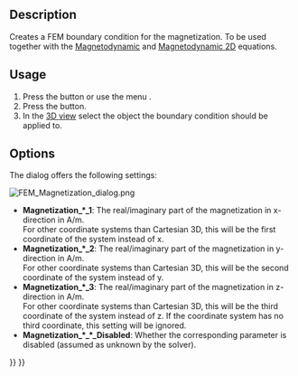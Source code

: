 <languages/>
<translate>

<!--T:1-->
{{Docnav
|[[FEM_ConstraintCurrentDensity|Constraint current density]]
|[[FEM_ElectricChargeDensity|Electric charge density]]
|[[FEM_Workbench|FEM]]
|IconL=FEM_ConstraintCurrentDensity.svg
|IconR=FEM_ConstraintElectricChargeDensity.svg
|IconC=Workbench_FEM.svg
}}

<!--T:2-->
{{GuiCommandContainer|
{{GuiCommand
|Name=FEM ConstraintMagnetization
|MenuLocation=Model → Electromagnetic boundary conditions → Magnetization boundary condition
|Workbenches=[[FEM_Workbench|FEM]]
|Version=0.21
|SeeAlso=[[FEM_EquationMagnetodynamic|Magnetodynamic equation]], [[FEM_EquationMagnetodynamic2D|Magnetodynamic 2D equation]]
}}
{{GuiCommandFemInfo
|Solvers=Elmer
}}
}}

==Description== <!--T:3-->

<!--T:4-->
Creates a FEM boundary condition for the magnetization. To be used together with the [[FEM_EquationMagnetodynamic|Magnetodynamic]] and [[FEM_EquationMagnetodynamic2D|Magnetodynamic 2D]] equations.

==Usage== <!--T:5-->

<!--T:6-->
# Press the {{Button|[[Image:FEM_ConstraintMagnetization.svg|16px]] [[FEM_ConstraintMagnetization|Magnetization boundary condition]]}} button or use the menu {{MenuCommand|Model → Electromagnetic boundary conditions → [[Image:FEM_ConstraintMagnetization.svg|16px]] Magnetization boundary condition}}.
# Press the {{Button|Add}} button.
# In the [[3D_view|3D view]] select the object the boundary condition should be applied to.

==Options== <!--T:7-->

<!--T:10-->
The dialog offers the following settings:

</translate>
[[Image:FEM_Magnetization_dialog.png]]
<translate>

<!--T:8-->
* '''Magnetization_*_1''': The real/imaginary part of the magnetization in x-direction in A/m.</br> For other coordinate systems than Cartesian 3D, this will be the first coordinate of the system instead of x.
* '''Magnetization_*_2''': The real/imaginary part of the magnetization in y-direction in A/m.</br> For other coordinate systems than Cartesian 3D, this will be the second coordinate of the system instead of y.
* '''Magnetization_*_3''': The real/imaginary part of the magnetization in z-direction in A/m.</br> For other coordinate systems than Cartesian 3D, this will be the third coordinate of the system instead of z. If the coordinate system has no third coordinate, this setting will be ignored.
* '''Magnetization_*_*_Disabled''': Whether the corresponding parameter is disabled (assumed as unknown by the solver). 


<!--T:9-->
{{Docnav
|[[FEM_ConstraintCurrentDensity|Constraint current density]]
|[[FEM_ElectricChargeDensity|Electric charge density]]
|[[FEM_Workbench|FEM]]
|IconL=FEM_ConstraintCurrentDensity.svg
|IconR=FEM_ConstraintElectricChargeDensity.svg
|IconC=Workbench_FEM.svg
}}

</translate>
{{FEM Tools navi{{#translation:}}}}
{{Userdocnavi{{#translation:}}}}